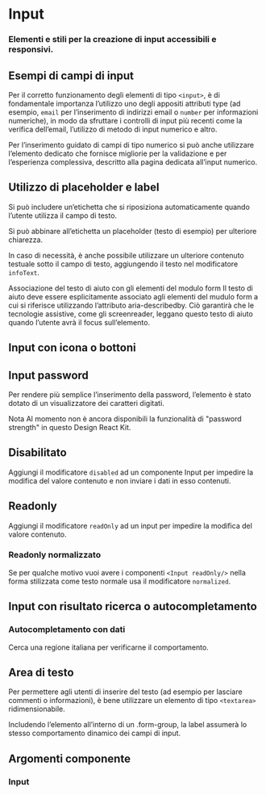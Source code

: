 

<Meta title="Documentazione/Form/Input" of={Input} />

# Input
### Elementi e stili per la creazione di input accessibili e responsivi.

## Esempi di campi di input

Per il corretto funzionamento degli elementi di tipo `<input>`, è di fondamentale importanza l’utilizzo uno degli appositi attributi type (ad esempio, `email` per l’inserimento di indirizzi email o `number` per informazioni numeriche), in modo da sfruttare i controlli di input più recenti come la verifica dell’email, l’utilizzo di metodo di input numerico e altro.

Per l’inserimento guidato di campi di tipo numerico si può anche utilizzare l’elemento dedicato che fornisce migliorie per la validazione e per l’esperienza complessiva, descritto alla pagina dedicata all’input numerico.

<Canvas>
    <Story id="componenti-form-input--esempi-di-campi-di-input"/>
</Canvas>

## Utilizzo di placeholder e label

Si può includere un’etichetta che si riposiziona automaticamente quando l’utente utilizza il campo di testo.

Si può abbinare all’etichetta un placeholder (testo di esempio) per ulteriore chiarezza.

In caso di necessità, è anche possibile utilizzare un ulteriore contenuto testuale sotto il campo di testo, aggiungendo il testo nel modificatore `infoText`.

<div className="docs">
    <Callout color="warning" >
        <CalloutTitle>Associazione del testo di aiuto con gli elementi del modulo form</CalloutTitle>
        <CalloutText>
            Il testo di aiuto deve essere esplicitamente associato agli elementi del mudulo form a cui si riferisce utilizzando l’attributo aria-describedby. Ciò garantirà che le tecnologie assistive, come gli screenreader, leggano questo testo di aiuto quando l’utente avrà il focus sull’elemento.
        </CalloutText>
    </Callout>
</div>

<Canvas>
    <Story id="componenti-form-input--utilizzo-di-placeholder-e-label" />
</Canvas>

## Input con icona o bottoni

<Canvas>
    <Story id="componenti-form-input--input-con-icona-o-bottoni" />
</Canvas>

## Input password

Per rendere più semplice l’inserimento della password, l’elemento è stato dotato di un visualizzatore dei caratteri digitati.

<Canvas>
    <Story id="componenti-form-input--input-password" />
</Canvas>

<div className="docs">
    <Callout color="warning" >
        <CalloutTitle>Nota</CalloutTitle>
        <CalloutText>
            Al momento non è ancora disponibili la funzionalità di "password strength" in questo Design React Kit.
        </CalloutText>
    </Callout>
</div>

## Disabilitato

Aggiungi il modificatore `disabled` ad un componente Input per impedire la modifica del valore contenuto e non inviare i dati in esso contenuti.

<Canvas>
    <Story id="componenti-form-input--disabilitato" />
</Canvas>

## Readonly

Aggiungi il modificatore `readOnly` ad un input per impedire la modifica del valore contenuto.

<Canvas>
    <Story id="componenti-form-input--readonly" />
</Canvas>

### Readonly normalizzato

Se per qualche motivo vuoi avere i componenti `<Input readOnly/>` nella forma stilizzata come testo normale usa il modificatore `normalized`.

<Canvas>
    <Story id="componenti-form-input--readonly-normalizzato" />
</Canvas>

## Input con risultato ricerca o autocompletamento

### Autocompletamento con dati

Cerca una regione italiana per verificarne il comportamento.

<Canvas>
    <Story id="componenti-form-input--input-autocomplete-con-dati" />
</Canvas>

## Area di testo

Per permettere agli utenti di inserire del testo (ad esempio per lasciare commenti o informazioni), è bene utilizzare un elemento di tipo `<textarea>` ridimensionabile.

Includendo l’elemento all’interno di un .form-group, la label assumerà lo stesso comportamento dinamico dei campi di input.

<Canvas>
    <Story id="componenti-form-input--area-di-testo" />
</Canvas>

<Canvas>
    <Story id="componenti-form-input--area-di-testo-con-segnaposto" />
</Canvas>

## Argomenti componente

### Input

<ArgsTable of={Input} />